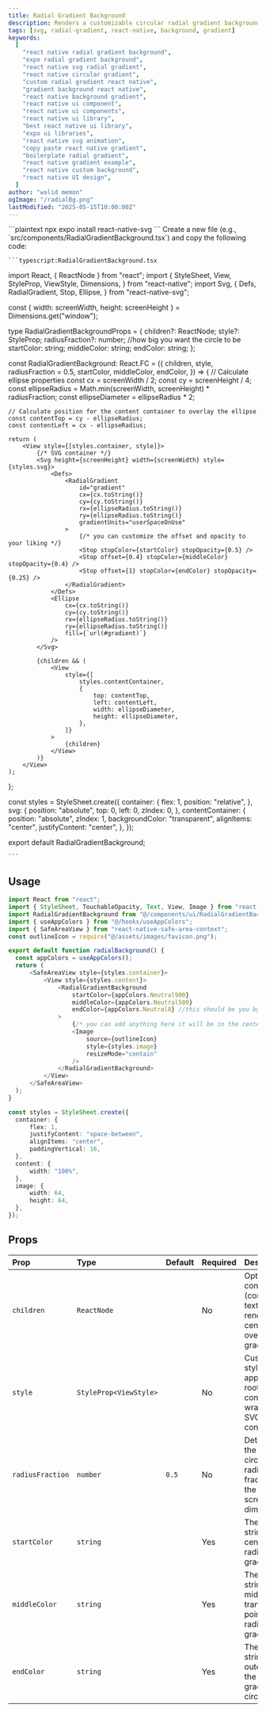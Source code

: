 ```yaml
---
title: Radial Gradient Background
description: Renders a customizable circular radial gradient background using SVG, optionally displaying children on top.
tags: [svg, radial-gradient, react-native, background, gradient]
keywords:
  [
    "react native radial gradient background",
    "expo radial gradient background",
    "react native svg radial gradient",
    "react native circular gradient",
    "custom radial gradient react native",
    "gradient background react native",
    "react native background gradient",
    "react native ui component",
    "react native ui components",
    "react native ui library",
    "best react native ui library",
    "expo ui libraries",
    "react native svg animation",
    "copy paste react native gradient",
    "boilerplate radial gradient",
    "react native gradient example",
    "react native custom background",
    "react native UI design",
  ]
author: "walid memon"
ogImage: "/radialBg.png"
lastModified: "2025-05-15T10:00:00Z"
---
```


  <Stepper>
  <StepperItem title="Step 1: Install react-native-svg">
      ```plaintext
    npx expo install react-native-svg
    ```
  </StepperItem>

   <StepperItem title="Step 1: Create the Gradient Component">
    Create a new file (e.g., `src/components/RadialGradientBackground.tsx`) and copy the following code:

    ```typescript:RadialGradientBackground.tsx
  import React, { ReactNode } from "react";
import {
	StyleSheet,
	View,
	StyleProp,
	ViewStyle,
	Dimensions,
} from "react-native";
import Svg, {
	Defs,
	RadialGradient,
	Stop,
	Ellipse,
} from "react-native-svg";

const { width: screenWidth, height: screenHeight } = Dimensions.get("window");

type RadialGradientBackgroundProps = {
	children?: ReactNode;
	style?: StyleProp<ViewStyle>;
	radiusFraction?: number; //how big you want the circle to be
	startColor: string;
	middleColor: string;
	endColor: string;
};

const RadialGradientBackground: React.FC<RadialGradientBackgroundProps> = ({
	children,
	style,
	radiusFraction = 0.5,
	startColor,
	middleColor,
	endColor,
}) => {
	// Calculate ellipse properties
	const cx = screenWidth / 2;
	const cy = screenHeight / 4;
	const ellipseRadius = Math.min(screenWidth, screenHeight) * radiusFraction;
	const ellipseDiameter = ellipseRadius * 2;

	// Calculate position for the content container to overlay the ellipse
	const contentTop = cy - ellipseRadius;
	const contentLeft = cx - ellipseRadius;

	return (
		<View style={[styles.container, style]}>
			{/* SVG container */}
			<Svg height={screenHeight} width={screenWidth} style={styles.svg}>
				<Defs>
					<RadialGradient
						id="gradient"
						cx={cx.toString()}
						cy={cy.toString()}
						rx={ellipseRadius.toString()}
						ry={ellipseRadius.toString()}
						gradientUnits="userSpaceOnUse"
					>
                        {/* you can customize the offset and opacity to your liking */}
						<Stop stopColor={startColor} stopOpacity={0.5} />
						<Stop offset={0.4} stopColor={middleColor} stopOpacity={0.4} />
						<Stop offset={1} stopColor={endColor} stopOpacity={0.25} />
					</RadialGradient>
				</Defs>
				<Ellipse
					cx={cx.toString()}
					cy={cy.toString()}
					rx={ellipseRadius.toString()}
					ry={ellipseRadius.toString()}
					fill={`url(#gradient)`}
				/>
			</Svg>

			{children && (
				<View
					style={[
						styles.contentContainer,
						{
							top: contentTop,
							left: contentLeft,
							width: ellipseDiameter,
							height: ellipseDiameter,
						},
					]}
				>
					{children}
				</View>
			)}
		</View>
	);
};

const styles = StyleSheet.create({
	container: {
		flex: 1,
		position: "relative",
	},
	svg: {
		position: "absolute",
		top: 0,
		left: 0,
		zIndex: 0,
	},
	contentContainer: {
		position: "absolute",
		zIndex: 1,
		backgroundColor: "transparent",
		alignItems: "center",
		justifyContent: "center",
	},
});

export default RadialGradientBackground;

    ```
  </StepperItem>
</Stepper>

## Usage


  ```typescript
import React from "react";
import { StyleSheet, TouchableOpacity, Text, View, Image } from "react-native";
import RadialGradientBackground from "@/components/ui/RadialGradientBackground";
import { useAppColors } from "@/hooks/useAppColors";
import { SafeAreaView } from "react-native-safe-area-context";
const outlineIcon = require("@/assets/images/favicon.png");

export default function radialBackground() {
	const appColors = useAppColors();
	return (
		<SafeAreaView style={styles.container}>
			<View style={styles.content}>
				<RadialGradientBackground
					startColor={appColors.Neutral900}
					middleColor={appColors.Neutral500}
					endColor={appColors.Neutral0} //this should be you bg color
				>
                    {/* you can add anything here it will be in the center of the radical background */}
					<Image
						source={outlineIcon}
						style={styles.image}
						resizeMode="contain"
					/>
				</RadialGradientBackground>
			</View>
		</SafeAreaView>
	);
}

const styles = StyleSheet.create({
	container: {
		flex: 1,
		justifyContent: "space-between",
		alignItems: "center",
		paddingVertical: 16,
	},
	content: {
		width: "100%",
	},
	image: {
		width: 64,
		height: 64,
	},
});

  ```

## Props
| Prop             | Type                   | Default | Required | Description                                                                              |
| :--------------- | :--------------------- | :------ | :------- | :--------------------------------------------------------------------------------------- |
| `children`       | `ReactNode`            |         | No       | Optional content (components, text, etc.) to render centered over the gradient area.     |
| `style`          | `StyleProp<ViewStyle>` |         | No       | Custom styles to apply to the root `View` container wrapping the SVG and content.      |
| `radiusFraction` | `number`               | `0.5`   | No       | Determines the gradient circle's radius as a fraction of the smaller screen dimension. |
| `startColor`     | `string`               |         | Yes      | The color string for the center of the radial gradient.  |
| `middleColor`    | `string`               |         | Yes      | The color string for the middle transition point of the radial gradient.                 |
| `endColor`       | `string`               |         | Yes      | The color string for the outer edge of the radial gradient circle.                       |